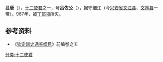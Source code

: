 '''吕唐'''（{{vie|v='''Lã Đường'''|hn=呂唐}}），[[十二使君|十二使君]]之一，号'''吕佐公'''（{{vie|v=Lã Tá Công|hn=呂佐公}}），据守细江（今[[兴安省_(越南)|兴安省]][[文江县|文江县]]、[[文林县|文林县]]一带）。967年，被[[丁部领|丁部领]]所灭。

== 参考资料 ==
*《[[钦定越史通鉴纲目|钦定越史通鉴纲目]]》前编卷之五
  
{{Vietnam-bio-stub}}

[[分类:十二使君|分类:十二使君]]